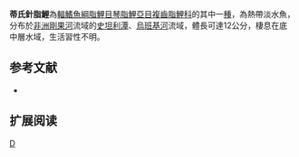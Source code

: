 {{Speciesbox 
| genus = Belonophago
| species = tinanti
| status = LC
| status_system = IUCN3.1
| authority =  [[Poll|Poll]], 1939
| synonyms = 
}}
'''蒂氏針脂鯉'''為[[輻鰭魚綱|輻鰭魚綱]][[脂鯉目|脂鯉目]][[琴脂鯉亞目|琴脂鯉亞目]][[複齒脂鯉科|複齒脂鯉科]]的其中一[[種|種]]，為熱帶淡水魚，分布於[[非洲|非洲]][[剛果河|剛果河]]流域的[[史坦利潭|史坦利潭]]、[[烏班基河|烏班基河]]流域，體長可達12公分，棲息在底中層水域，生活習性不明。

==参考文献==
{{refbegin}}
*{{FishBase_species|genus=Belonophago|species=tinanti|year=2014|month=1}}
{{refend}}

== 扩展阅读 ==
{{refbegin}}
{{wikispecies-inline|Belonophago tinanti|蒂氏針脂鯉}}
{{refend}}

{{Taxonbar|from=Q1963187}}

[[Category:針脂鯉屬|D]]


{{魚類小作品}}